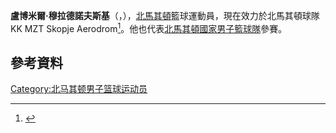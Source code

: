 '''盧博米爾·穆拉德諾夫斯基'''（{{lang-mk|'''Љубомир Младеновски'''}}，{{bd|1995年|5月2日}}），[[北馬其頓|北馬其頓]]籃球運動員，現在效力於北馬其頓球隊KK MZT Skopje Aerodrom<ref>{{cite web |url=http://www.mztskopjeaerodrom.mk/index.php/novosti-reader/items/ubomir-mladenovski-nov-chlen-na-mzt.html |title=存档副本 |accessdate=2013-09-27  |deadurl=yes |archiveurl=https://web.archive.org/web/20131010071509/http://www.mztskopjeaerodrom.mk/index.php/novosti-reader/items/ubomir-mladenovski-nov-chlen-na-mzt.html |archivedate=2013-10-10 }}</ref>。他也代表[[北馬其頓國家男子籃球隊|北馬其頓國家男子籃球隊]]參賽。

== 參考資料 == 
{{reflist}}

{{Authority control}}
{{DEFAULTSORT:Mladenovski, Ljubomir}}
[[Category:北马其顿男子篮球运动员|Category:北马其顿男子篮球运动员]]
